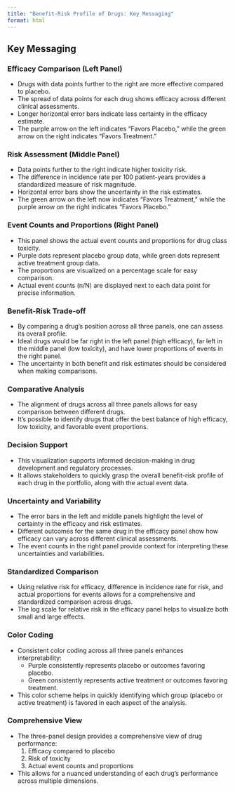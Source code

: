 ```yaml
---
title: "Benefit-Risk Profile of Drugs: Key Messaging"
format: html
---
```


## Key Messaging

### Efficacy Comparison (Left Panel)

- Drugs with data points further to the right are more effective compared to placebo.
- The spread of data points for each drug shows efficacy across different clinical assessments.
- Longer horizontal error bars indicate less certainty in the efficacy estimate.
- The purple arrow on the left indicates "Favors Placebo," while the green arrow on the right indicates "Favors Treatment."

### Risk Assessment (Middle Panel)

- Data points further to the right indicate higher toxicity risk.
- The difference in incidence rate per 100 patient-years provides a standardized measure of risk magnitude.
- Horizontal error bars show the uncertainty in the risk estimates.
- The green arrow on the left now indicates "Favors Treatment," while the purple arrow on the right indicates "Favors Placebo."

### Event Counts and Proportions (Right Panel)

- This panel shows the actual event counts and proportions for drug class toxicity.
- Purple dots represent placebo group data, while green dots represent active treatment group data.
- The proportions are visualized on a percentage scale for easy comparison.
- Actual event counts (n/N) are displayed next to each data point for precise information.

### Benefit-Risk Trade-off

- By comparing a drug's position across all three panels, one can assess its overall profile.
- Ideal drugs would be far right in the left panel (high efficacy), far left in the middle panel (low toxicity), and have lower proportions of events in the right panel.
- The uncertainty in both benefit and risk estimates should be considered when making comparisons.

### Comparative Analysis

- The alignment of drugs across all three panels allows for easy comparison between different drugs.
- It's possible to identify drugs that offer the best balance of high efficacy, low toxicity, and favorable event proportions.

### Decision Support

- This visualization supports informed decision-making in drug development and regulatory processes.
- It allows stakeholders to quickly grasp the overall benefit-risk profile of each drug in the portfolio, along with the actual event data.

### Uncertainty and Variability

- The error bars in the left and middle panels highlight the level of certainty in the efficacy and risk estimates.
- Different outcomes for the same drug in the efficacy panel show how efficacy can vary across different clinical assessments.
- The event counts in the right panel provide context for interpreting these uncertainties and variabilities.

### Standardized Comparison

- Using relative risk for efficacy, difference in incidence rate for risk, and actual proportions for events allows for a comprehensive and standardized comparison across drugs.
- The log scale for relative risk in the efficacy panel helps to visualize both small and large effects.

### Color Coding

- Consistent color coding across all three panels enhances interpretability:
  - Purple consistently represents placebo or outcomes favoring placebo.
  - Green consistently represents active treatment or outcomes favoring treatment.
- This color scheme helps in quickly identifying which group (placebo or active treatment) is favored in each aspect of the analysis.

### Comprehensive View

- The three-panel design provides a comprehensive view of drug performance:
  1. Efficacy compared to placebo
  2. Risk of toxicity
  3. Actual event counts and proportions
- This allows for a nuanced understanding of each drug's performance across multiple dimensions.